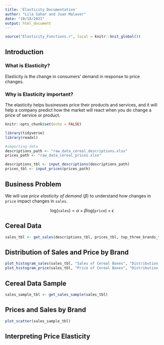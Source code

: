 ```yaml
---
title: 'Elasticity Documentation'
author: "Lila Sahar and Juan Malaver"
date: "10/18/2021"
output: html_document
---
```


```r
source("Elasticity_Functions.r", local = knitr::knit_global())
```

## Introduction

### What is Elasticity?

Elasticity is the change in consumers' demand in response to price changes. 

### Why is Elasticity important?

The elasticity helps businesses price their products and services, and it will 
help a company predict how the market will react when you do change a price of 
service or product.

```r
knitr::opts_chunk$set(echo = FALSE)

library(tidyverse)
library(readxl)

#importing data
descriptions_path <- "raw_data_cereal_descriptions.xlsx"
prices_path <- "raw_data_cereal_prices.xlsx"

descriptions_tbl <- input_descriptions(descriptions_path)
prices_tbl <- input_prices(prices_path)
```

## Business Problem

We will use *price elasticity of demand* ($\beta$) to understand how changes in
`price` impact changes in `sales`.

$$\text{log}(\texttt{sales})=\alpha+\beta\text{log}(\texttt{price})+\epsilon$$

## Cereal Data

```r
sales_tbl <- get_sales(descriptions_tbl, prices_tbl, top_three_brands_tbl)
```

## Distribution of Sales and Price by Brand

```r
plot_histogram_sales(sales_tbl, "Sales of Cereal Boxes", "Distribution of Sales")
plot_histogram_price(sales_tbl, "Price of Cereal Boxes", "Distribution of Prices")
```

## Cereal Data Sample

```r
sales_sample_tbl <- get_sales_sample(sales_tbl)
```

## Prices and Sales by Brand

```r
plot_scatter(sales_sample_tbl)
```

## Interpreting Price Elasticity
